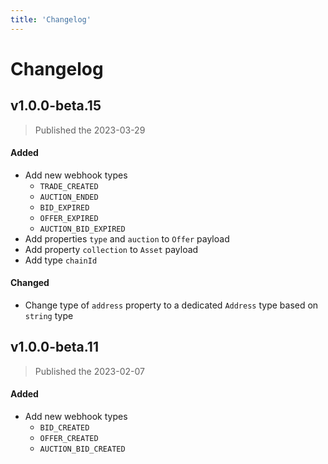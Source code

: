 ```yaml
---
title: 'Changelog'
---
```


# Changelog

## v1.0.0-beta.15

> Published the 2023-03-29

#### Added

- Add new webhook types
  - `TRADE_CREATED`
  - `AUCTION_ENDED`
  - `BID_EXPIRED`
  - `OFFER_EXPIRED`
  - `AUCTION_BID_EXPIRED`
- Add properties `type` and `auction` to `Offer` payload
- Add property `collection` to `Asset` payload
- Add type `chainId`

#### Changed

- Change type of `address` property to a dedicated `Address` type based on `string` type

## v1.0.0-beta.11

> Published the 2023-02-07

#### Added

- Add new webhook types
  - `BID_CREATED`
  - `OFFER_CREATED`
  - `AUCTION_BID_CREATED`
